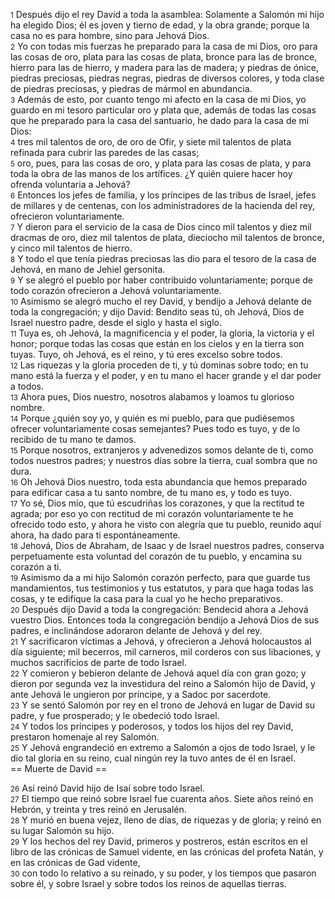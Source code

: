 {{anchor|1}} <small>1</small> Después dijo el rey David a toda la asamblea: Solamente a Salomón mi hijo ha elegido Dios; él es joven y tierno de edad, y la obra grande; porque la casa no es para hombre, sino para Jehová Dios.<br>
{{anchor|2}} <small>2</small> Yo con todas mis fuerzas he preparado para la casa de mi Dios, oro para las cosas de oro, plata para las cosas de plata, bronce para las de bronce, hierro para las de hierro, y madera para las de madera; y piedras de ónice, piedras preciosas, piedras negras, piedras de diversos colores, y toda clase de piedras preciosas, y piedras de mármol en abundancia.<br>
{{anchor|3}} <small>3</small> Además de esto, por cuanto tengo mi afecto en la casa de mi Dios, yo guardo en mi tesoro particular oro y plata que, además de todas las cosas que he preparado para la casa del santuario, he dado para la casa de mi Dios:<br>
{{anchor|4}} <small>4</small> tres mil talentos de oro,  de oro de Ofir, y siete mil talentos de plata refinada para cubrir las paredes de las casas;<br>
{{anchor|5}} <small>5</small> oro, pues, para las cosas de oro, y plata para las cosas de plata, y para toda la obra de las manos de los artífices. ¿Y quién quiere hacer hoy ofrenda voluntaria a Jehová?<br>
{{anchor|6}} <small>6</small> Entonces los jefes de familia, y los príncipes de las tribus de Israel, jefes de millares y de centenas, con los administradores de la hacienda del rey, ofrecieron voluntariamente.<br>
{{anchor|7}} <small>7</small> Y dieron para el servicio de la casa de Dios cinco mil talentos   y diez mil dracmas de oro, diez mil talentos de plata, dieciocho mil talentos de bronce, y cinco mil talentos de hierro.<br>
{{anchor|8}} <small>8</small> Y todo el que tenía piedras preciosas las dio para el tesoro de la casa de Jehová, en mano de Jehiel gersonita.<br>
{{anchor|9}} <small>9</small> Y se alegró el pueblo por haber contribuido voluntariamente; porque de todo corazón ofrecieron a Jehová voluntariamente.<br>
{{anchor|10}} <small>10</small> Asimismo se alegró mucho el rey David, y bendijo a Jehová delante de toda la congregación; y dijo David: Bendito seas tú, oh Jehová, Dios de Israel nuestro padre, desde el siglo y hasta el siglo.<br>
{{anchor|11}} <small>11</small> Tuya es, oh Jehová, la magnificencia y el poder, la gloria, la victoria y el honor; porque todas las cosas que están en los cielos y en la tierra son tuyas. Tuyo, oh Jehová, es el reino, y tú eres excelso sobre todos.<br>
{{anchor|12}} <small>12</small> Las riquezas y la gloria proceden de ti, y tú dominas sobre todo; en tu mano está la fuerza y el poder, y en tu mano el hacer grande y el dar poder a todos.<br>
{{anchor|13}} <small>13</small> Ahora pues, Dios nuestro, nosotros alabamos y loamos tu glorioso nombre.<br>
{{anchor|14}} <small>14</small> Porque ¿quién soy yo, y quién es mi pueblo, para que pudiésemos ofrecer voluntariamente cosas semejantes? Pues todo es tuyo, y de lo recibido de tu mano te damos.<br>
{{anchor|15}} <small>15</small> Porque nosotros, extranjeros y advenedizos somos delante de ti, como todos nuestros padres; y nuestros días sobre la tierra, cual sombra que no dura.<br>
{{anchor|16}} <small>16</small> Oh Jehová Dios nuestro, toda esta abundancia que hemos preparado para edificar casa a tu santo nombre, de tu mano es, y todo es tuyo.<br>
{{anchor|17}} <small>17</small> Yo sé, Dios mío, que tú escudriñas los corazones, y que la rectitud te agrada; por eso yo con rectitud de mi corazón voluntariamente te he ofrecido todo esto, y ahora he visto con alegría que tu pueblo, reunido aquí ahora, ha dado para ti espontáneamente.<br>
{{anchor|18}} <small>18</small> Jehová, Dios de Abraham, de Isaac y de Israel nuestros padres, conserva perpetuamente esta voluntad del corazón de tu pueblo, y encamina su corazón a ti.<br>
{{anchor|19}} <small>19</small> Asimismo da a mi hijo Salomón corazón perfecto, para que guarde tus mandamientos, tus testimonios y tus estatutos, y para que haga todas las cosas, y te edifique la casa para la cual yo he hecho preparativos.<br>
{{anchor|20}} <small>20</small> Después dijo David a toda la congregación: Bendecid ahora a Jehová vuestro Dios. Entonces toda la congregación bendijo a Jehová Dios de sus padres, e inclinándose adoraron delante de Jehová y del rey.<br>
{{anchor|21}} <small>21</small> Y sacrificaron víctimas a Jehová, y ofrecieron a Jehová holocaustos al día siguiente; mil becerros, mil carneros, mil corderos con sus libaciones, y muchos sacrificios de parte de todo Israel.<br>
{{anchor|22}} <small>22</small> Y comieron y bebieron delante de Jehová aquel día con gran gozo; y dieron por segunda vez la investidura del reino a Salomón hijo de David, y ante Jehová le ungieron por príncipe, y a Sadoc por sacerdote.<br>
{{anchor|23}} <small>23</small> Y se sentó Salomón por rey en el trono de Jehová en lugar de David su padre, y fue prosperado; y le obedeció todo Israel.<br>
{{anchor|24}} <small>24</small> Y todos los príncipes y poderosos, y todos los hijos del rey David, prestaron homenaje al rey Salomón.<br>
{{anchor|25}} <small>25</small> Y Jehová engrandeció en extremo a Salomón a ojos de todo Israel, y le dio tal gloria en su reino, cual ningún rey la tuvo antes de él en Israel.<br>
== Muerte de David ==

{{anchor|26}} <small>26</small> Así reinó David hijo de Isaí sobre todo Israel.<br>
{{anchor|27}} <small>27</small> El tiempo que reinó sobre Israel fue cuarenta años. Siete años reinó en Hebrón, y treinta y tres reinó en Jerusalén.<br>
{{anchor|28}} <small>28</small> Y murió en buena vejez, lleno de días, de riquezas y de gloria; y reinó en su lugar Salomón su hijo.<br>
{{anchor|29}} <small>29</small> Y los hechos del rey David, primeros y postreros, están escritos en el libro de las crónicas de Samuel vidente, en las crónicas del profeta Natán, y en las crónicas de Gad vidente,<br>
{{anchor|30}} <small>30</small> con todo lo relativo a su reinado, y su poder, y los tiempos que pasaron sobre él, y sobre Israel y sobre todos los reinos de aquellas tierras.<br>
